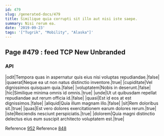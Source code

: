```yaml
---
id: 479
slug: /generated-docs/479
title: Similique quia corrupti sit illo aut nisi iste saepe.
summary: Nisi rerum ea.
date: '2019-09-23'
tags: '["Tugrik", "Mobility", "Alaska"]'
---
```


## Page #479 : feed TCP New Unbranded
### API

|odit|Tempora quas in aspernatur quis eius nisi voluptas repudiandae.|false|
|quaerat|Neque ea ut non natus distinctio inventore.|true|
|cupiditate|Vel dignissimos quisquam quia.|false|
|voluptatem|Nobis in deserunt.|false|
|hic|Similique minima omnis id omnis.|true|
|unde|Ut ut quibusdam repellat repudiandae aut rerum officia id.|false|
|quasi|Est id eos at est dignissimos.|false|
|aliquid|Quia illum magnam illo.|false|
|sit|Rem doloribus sit.|true|
|quas|Est vero dolores exercitationem earum dolores rerum.|true|
|iste|Reiciendis nesciunt perspiciatis.|true|
|dolorem|Quia magni distinctio delectus eius eum suscipit architecto voluptatem est.|true|

Reference [952](/generated-docs/952)
Reference [848](/generated-docs/848)


<Partial />



